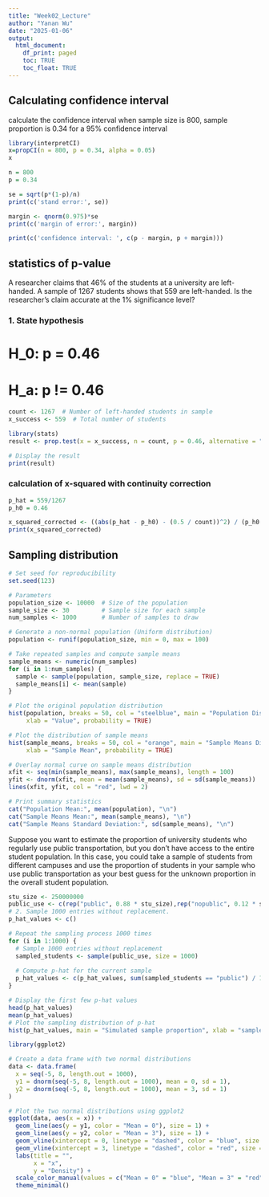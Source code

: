 ```yaml
---
title: "Week02_Lecture"
author: "Yanan Wu"
date: "2025-01-06"
output: 
  html_document:
    df_print: paged
    toc: TRUE
    toc_float: TRUE
---
```

## Calculating confidence interval

calculate the confidence interval when sample size is 800, sample proportion is 0.34 for a 95% confidence interval

```r
library(interpretCI)
x=propCI(n = 800, p = 0.34, alpha = 0.05)
x
```

```r
n = 800
p = 0.34

se = sqrt(p*(1-p)/n)
print(c('stand error:', se))

margin <- qnorm(0.975)*se
print(c('margin of error:', margin))

print(c('confidence interval: ', c(p - margin, p + margin)))
```


## statistics of p-value

A researcher claims that 46% of the students at a university are left-handed. A sample of 1267 students shows that 559 are left-handed. Is the researcher’s claim accurate at the 1% significance level?

### 1. State hypothesis

# H_0: p = 0.46
# H_a: p != 0.46

```r
count <- 1267  # Number of left-handed students in sample
x_success <- 559  # Total number of students

library(stats)
result <- prop.test(x = x_success, n = count, p = 0.46, alternative = "two.sided", conf.level = 0.9)

# Display the result
print(result)
```
### calculation of x-squared with continuity correction 

```r
p_hat = 559/1267
p_h0 = 0.46

x_squared_corrected <- ((abs(p_hat - p_h0) - (0.5 / count))^2) / (p_h0 * (1 - p_h0) / count)
print(x_squared_corrected)


```

## Sampling distribution

```r
# Set seed for reproducibility
set.seed(123)

# Parameters
population_size <- 10000  # Size of the population
sample_size <- 30         # Sample size for each sample
num_samples <- 1000       # Number of samples to draw

# Generate a non-normal population (Uniform distribution)
population <- runif(population_size, min = 0, max = 100)

# Take repeated samples and compute sample means
sample_means <- numeric(num_samples)
for (i in 1:num_samples) {
  sample <- sample(population, sample_size, replace = TRUE)
  sample_means[i] <- mean(sample)
}

# Plot the original population distribution
hist(population, breaks = 50, col = "steelblue", main = "Population Distribution (Uniform)", 
     xlab = "Value", probability = TRUE)

# Plot the distribution of sample means
hist(sample_means, breaks = 50, col = "orange", main = "Sample Means Distribution (CLT Demonstration)", 
     xlab = "Sample Mean", probability = TRUE)

# Overlay normal curve on sample means distribution
xfit <- seq(min(sample_means), max(sample_means), length = 100)
yfit <- dnorm(xfit, mean = mean(sample_means), sd = sd(sample_means))
lines(xfit, yfit, col = "red", lwd = 2)

# Print summary statistics
cat("Population Mean:", mean(population), "\n")
cat("Sample Means Mean:", mean(sample_means), "\n")
cat("Sample Means Standard Deviation:", sd(sample_means), "\n")

```



Suppose you want to estimate the proportion of university students who regularly use public transportation, but you don’t have access to the entire student population. In this case, you could take a sample of students from different campuses and use the proportion of students in your sample who use public transportation as your best guess for the unknown proportion in the overall student population.


```r
stu_size <- 250000000
public_use <- c(rep("public", 0.88 * stu_size),rep("nopublic", 0.12 * stu_size))
# 2. Sample 1000 entries without replacement.
p_hat_values <- c()

# Repeat the sampling process 1000 times
for (i in 1:1000) {
  # Sample 1000 entries without replacement
  sampled_students <- sample(public_use, size = 1000)
  
  # Compute p-hat for the current sample
  p_hat_values <- c(p_hat_values, sum(sampled_students == "public") / 1000)
}

# Display the first few p-hat values
head(p_hat_values)
mean(p_hat_values)
# Plot the sampling distribution of p-hat
hist(p_hat_values, main = "Simulated sample proportion", xlab = "sample_proportion", col = "lightblue", border = "white")
```




```r
library(ggplot2)

# Create a data frame with two normal distributions
data <- data.frame(
  x = seq(-5, 8, length.out = 1000),
  y1 = dnorm(seq(-5, 8, length.out = 1000), mean = 0, sd = 1),
  y2 = dnorm(seq(-5, 8, length.out = 1000), mean = 3, sd = 1)
)

# Plot the two normal distributions using ggplot2
ggplot(data, aes(x = x)) +
  geom_line(aes(y = y1, color = "Mean = 0"), size = 1) +
  geom_line(aes(y = y2, color = "Mean = 3"), size = 1) +
  geom_vline(xintercept = 0, linetype = "dashed", color = "blue", size = 1) +
  geom_vline(xintercept = 3, linetype = "dashed", color = "red", size = 1) +
  labs(title = "",
       x = "x",
       y = "Density") +
  scale_color_manual(values = c("Mean = 0" = "blue", "Mean = 3" = "red")) +
  theme_minimal()
```







